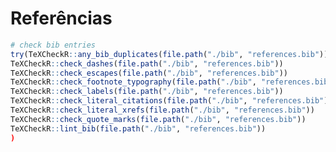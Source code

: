 # **Referências** {#referencias .unnumbered}

```r
# check bib entries
try(TeXCheckR::any_bib_duplicates(file.path("./bib", "references.bib")), silent = TRUE)
TeXCheckR::check_dashes(file.path("./bib", "references.bib"))
TeXCheckR::check_escapes(file.path("./bib", "references.bib"))
TeXCheckR::check_footnote_typography(file.path("./bib", "references.bib"))
TeXCheckR::check_labels(file.path("./bib", "references.bib"))
TeXCheckR::check_literal_citations(file.path("./bib", "references.bib"))
TeXCheckR::check_literal_xrefs(file.path("./bib", "references.bib"))
TeXCheckR::check_quote_marks(file.path("./bib", "references.bib"))
TeXCheckR::lint_bib(file.path("./bib", "references.bib"))
)
```


```{=latex}
\DisableFootNotes
```
